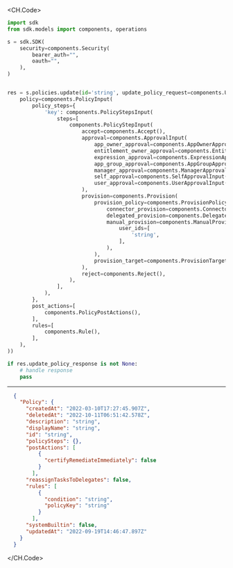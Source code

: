 
<CH.Code>
```python Update.py
import sdk
from sdk.models import components, operations

s = sdk.SDK(
    security=components.Security(
        bearer_auth="",
        oauth="",
    ),
)


res = s.policies.update(id='string', update_policy_request=components.UpdatePolicyRequest(
    policy=components.PolicyInput(
        policy_steps={
            'key': components.PolicyStepsInput(
                steps=[
                    components.PolicyStepInput(
                        accept=components.Accept(),
                        approval=components.ApprovalInput(
                            app_owner_approval=components.AppOwnerApprovalInput(),
                            entitlement_owner_approval=components.EntitlementOwnerApprovalInput(),
                            expression_approval=components.ExpressionApprovalInput(),
                            app_group_approval=components.AppGroupApprovalInput(),
                            manager_approval=components.ManagerApprovalInput(),
                            self_approval=components.SelfApprovalInput(),
                            user_approval=components.UserApprovalInput(),
                        ),
                        provision=components.Provision(
                            provision_policy=components.ProvisionPolicy(
                                connector_provision=components.ConnectorProvision(),
                                delegated_provision=components.DelegatedProvision(),
                                manual_provision=components.ManualProvision(
                                    user_ids=[
                                        'string',
                                    ],
                                ),
                            ),
                            provision_target=components.ProvisionTarget(),
                        ),
                        reject=components.Reject(),
                    ),
                ],
            ),
        },
        post_actions=[
            components.PolicyPostActions(),
        ],
        rules=[
            components.Rule(),
        ],
    ),
))

if res.update_policy_response is not None:
    # handle response
    pass
```
---

```json Example Response
  {
    "Policy": {
      "createdAt": "2022-03-10T17:27:45.907Z",
      "deletedAt": "2022-10-11T06:51:42.578Z",
      "description": "string",
      "displayName": "string",
      "id": "string",
      "policySteps": {},
      "postActions": [
          {
            "certifyRemediateImmediately": false
          }
        ],
      "reassignTasksToDelegates": false,
      "rules": [
          {
            "condition": "string",
            "policyKey": "string"
          }
        ],
      "systemBuiltin": false,
      "updatedAt": "2022-09-19T14:46:47.897Z"
    }
  }
```
</CH.Code>
